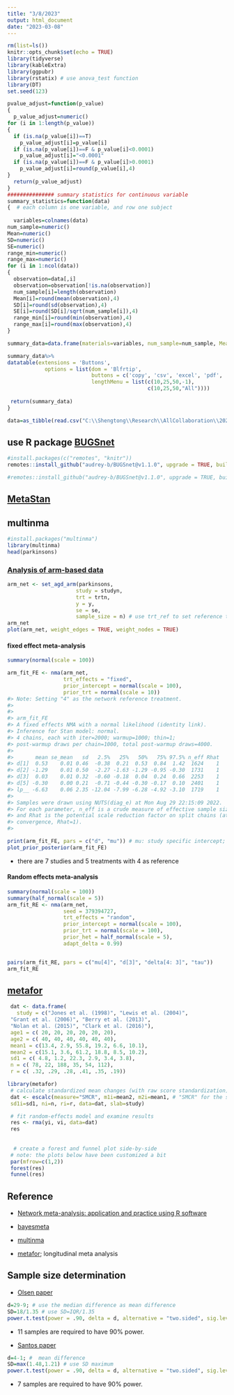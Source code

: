 ```yaml
---
title: "3/8/2023"
output: html_document
date: "2023-03-08"
---
```


```r
rm(list=ls())
knitr::opts_chunk$set(echo = TRUE)
library(tidyverse)
library(kableExtra)
library(ggpubr)
library(rstatix) # use anova_test function 
library(DT)
set.seed(123)
```


```r
pvalue_adjust=function(p_value)
{
  p_value_adjust=numeric()
for (i in 1:length(p_value))
{
  if (is.na(p_value[i])==T)
    p_value_adjust[i]=p_value[i]
  if (is.na(p_value[i])==F & p_value[i]<0.0001)
    p_value_adjust[i]="<0.0001"
  if (is.na(p_value[i])==F & p_value[i]>0.0001)
    p_value_adjust[i]=round(p_value[i],4)
}
  return(p_value_adjust)
}
############### summary statistics for continuous variable 
summary_statistics=function(data)
{  # each column is one variable, and row one subject 
  
  variables=colnames(data)
num_sample=numeric()
Mean=numeric()
SD=numeric()
SE=numeric()
range_min=numeric()
range_max=numeric()
for (i in 1:ncol(data))
{
  observation=data[,i]
  observation=observation[!is.na(observation)]
  num_sample[i]=length(observation)
  Mean[i]=round(mean(observation),4)
  SD[i]=round(sd(observation),4)
  SE[i]=round(SD[i]/sqrt(num_sample[i]),4)
  range_min[i]=round(min(observation),4)
  range_max[i]=round(max(observation),4)
}

summary_data=data.frame(materials=variables, num_sample=num_sample, Mean=Mean, SD=SD, SE=SE, Range_low=range_min, Range_upper=range_max)

summary_data%>%
datatable(extensions = 'Buttons',
            options = list(dom = 'Blfrtip',
                           buttons = c('copy', 'csv', 'excel', 'pdf', 'print'),
                           lengthMenu = list(c(10,25,50,-1),
                                             c(10,25,50,"All"))))
  
 return(summary_data) 
}
```

```r
data=as_tibble(read.csv("C:\\Shengtong\\Research\\AllCollaboration\\2023\\202301\\Christos\\Data Collection sheet - Final.csv", header=T))
```

## use R package [BUGSnet](https://bugsnetsoftware.github.io/) 

```r
#install.packages(c("remotes", "knitr"))
remotes::install_github("audrey-b/BUGSnet@v1.1.0", upgrade = TRUE, build_vignettes = TRUE, dependencies = TRUE)

#remotes::install_github("audrey-b/BUGSnet@v1.1.0", upgrade = TRUE, build_vignettes = TRUE, dependencies = TRUE)
```
## [MetaStan](https://cran.r-project.org/web/packages/MetaStan/MetaStan.pdf)

## multinma 

```r
#install.packages("multinma")
library(multinma)
head(parkinsons)

```

###  [Analysis of arm-based data](https://dmphillippo.github.io/multinma/articles/example_parkinsons.html)

```r
arm_net <- set_agd_arm(parkinsons, 
                      study = studyn,
                      trt = trtn,
                      y = y, 
                      se = se,
                      sample_size = n) # use trt_ref to set reference treatment 
arm_net
plot(arm_net, weight_edges = TRUE, weight_nodes = TRUE)
```

#### fixed effect meta-analysis


```r
summary(normal(scale = 100))

arm_fit_FE <- nma(arm_net, 
                  trt_effects = "fixed",
                  prior_intercept = normal(scale = 100),
                  prior_trt = normal(scale = 10))
#> Note: Setting "4" as the network reference treatment.
#> 
#> 
#> arm_fit_FE
#> A fixed effects NMA with a normal likelihood (identity link).
#> Inference for Stan model: normal.
#> 4 chains, each with iter=2000; warmup=1000; thin=1; 
#> post-warmup draws per chain=1000, total post-warmup draws=4000.
#> 
#>       mean se_mean   sd   2.5%   25%   50%   75% 97.5% n_eff Rhat
#> d[1]  0.53    0.01 0.46  -0.38  0.21  0.53  0.84  1.42  1624    1
#> d[2] -1.29    0.01 0.50  -2.27 -1.63 -1.29 -0.95 -0.30  1731    1
#> d[3]  0.03    0.01 0.32  -0.60 -0.18  0.04  0.24  0.66  2253    1
#> d[5] -0.30    0.00 0.21  -0.71 -0.44 -0.30 -0.17  0.10  2401    1
#> lp__ -6.63    0.06 2.35 -12.04 -7.99 -6.28 -4.92 -3.10  1719    1
#> 
#> Samples were drawn using NUTS(diag_e) at Mon Aug 29 22:15:09 2022.
#> For each parameter, n_eff is a crude measure of effective sample size,
#> and Rhat is the potential scale reduction factor on split chains (at 
#> convergence, Rhat=1).
#> 

print(arm_fit_FE, pars = c("d", "mu")) # mu: study specific intercept; d_k treatment effects 
plot_prior_posterior(arm_fit_FE)
```
* there are 7 studies and 5 treatments with 4 as reference 



#### Random effects meta-analysis


```r
summary(normal(scale = 100))
summary(half_normal(scale = 5))
arm_fit_RE <- nma(arm_net, 
                  seed = 379394727,
                  trt_effects = "random",
                  prior_intercept = normal(scale = 100),
                  prior_trt = normal(scale = 100),
                  prior_het = half_normal(scale = 5),
                  adapt_delta = 0.99)


pairs(arm_fit_RE, pars = c("mu[4]", "d[3]", "delta[4: 3]", "tau"))
arm_fit_RE
```

## [metafor](https://www.wvbauer.com/lib/exe/fetch.php/talks:2019_viechtbauer_lsp_ma_longitudinal.pdf)

```r
 dat <- data.frame( 
   study = c("Jones et al. (1998)", "Lewis et al. (2004)",
 "Grant et al. (2006)", "Berry et al. (2013)",
 "Nolan et al. (2015)", "Clark et al. (2016)"),
 age1 = c( 20, 20, 20, 20, 20, 20),
 age2 = c( 40, 40, 40, 40, 40, 40),
 mean1 = c(13.4, 2.9, 55.8, 19.2, 6.6, 10.1),
 mean2 = c(15.1, 3.6, 61.2, 18.8, 8.5, 10.2),
 sd1 = c( 4.8, 1.2, 22.3, 2.9, 3.4, 3.8),
 n = c( 78, 22, 188, 35, 54, 112),
 r = c( .32, .29, .28, .41, .35, .19))

library(metafor)
 # calculate standardized mean changes (with raw score standardization)
 dat <- escalc(measure="SMCR", m1i=mean2, m2i=mean1, # "SMCR" for the standardized mean change using raw score standardization
 sd1i=sd1, ni=n, ri=r, data=dat, slab=study)

 # fit random-effects model and examine results
 res <- rma(yi, vi, data=dat)
 res 
 
 
  # create a forest and funnel plot side-by-side
 # note: the plots below have been customized a bit
 par(mfrow=c(1,2))
 forest(res)
 funnel(res)
```

## Reference 

* [Network meta-analysis: application and practice using R software](https://www.ncbi.nlm.nih.gov/pmc/articles/PMC6635665/pdf/epih-41-e2019013.pdf)

* [bayesmeta](https://cran.r-project.org/web/packages/bayesmeta/vignettes/Roever2020-bayesmeta.pdf)

* [multinma](https://dmphillippo.github.io/multinma/articles/vignette_overview.html)

* [metafor](https://www.wvbauer.com/lib/exe/fetch.php/talks:2019_viechtbauer_lsp_ma_longitudinal.pdf); longitudinal meta analysis


## Sample size determination 


 * [Olsen paper](https://pubmed.ncbi.nlm.nih.gov/28215182/) 


```r

d=29-9; # use the median difference as mean difference  
SD=18/1.35 # use SD=IQR/1.35 
power.t.test(power = .90, delta = d, alternative = "two.sided", sig.level=0.05, sd=SD)
```
* 11 samples are required to have 90\% power. 


* [Santos paper](https://pubmed.ncbi.nlm.nih.gov/34031888/)

```r

d=4-1; #  mean difference  
SD=max(1.48,1.21) # use SD maximum  
power.t.test(power = .90, delta = d, alternative = "two.sided", sig.level=0.05, sd=SD)
```
 * 7 samples are required to have 90\% power. 